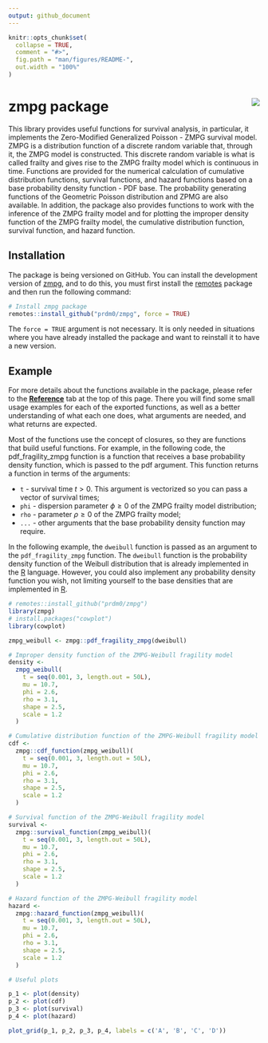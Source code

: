 ```yaml
---
output: github_document
---
```


<!-- README.md is generated from README.Rmd. Please edit that file -->

```r
knitr::opts_chunk$set(
  collapse = TRUE,
  comment = "#>",
  fig.path = "man/figures/README-",
  out.width = "100%"
)
```

# zmpg package <img src="logo.png" align="right" />

<!-- badges: start -->
<!-- badges: end -->

This library provides useful functions for survival analysis, in particular, it implements the Zero-Modified Generalized Poisson - ZMPG survival model. ZMPG is a distribution function of a discrete random variable that, through it, the ZMPG model is constructed. This discrete random variable is what is called frailty and gives rise to the ZMPG frailty model which is continuous in time. Functions are provided for the numerical calculation of cumulative distribution functions, survival functions, and hazard functions based on a base probability density function - PDF base. The probability generating functions of the Geometric Poisson distribution and ZPMG are also available. In addition, the package also provides functions to work with the inference of the ZMPG frailty model and for plotting the improper density function of the ZMPG frailty model, the cumulative distribution function, survival function, and hazard function.

## Installation

The package is being versioned on GitHub. You can install the development version of [zmpg](https://github.com/prdm0/zmpg), and to do this, you must first install the [remotes](https://cran.r-project.org/web/packages/remotes/index.html) package and then run the following command:

``` r
# Install zmpg package
remotes::install_github("prdm0/zmpg", force = TRUE)
```

The `force = TRUE` argument is not necessary. It is only needed in situations where you have already installed the package and want to reinstall it to have a new version.

## Example

For more details about the functions available in the package, please refer to the [**Reference**](reference/index.html) tab at the top of this page. There you will find some small usage examples for each of the exported functions, as well as a better understanding of what each one does, what arguments are needed, and what returns are expected.

Most of the functions use the concept of closures, so they are functions that build useful functions. For example, in the following code, the pdf_fragility_zmpg function is a function that receives a base probability density function, which is passed to the pdf argument. This function returns a function in terms of the arguments:

+ `t` - survival time $t > 0$. This argument is vectorized so you can pass a vector of survival times;
+ `phi` - dispersion parameter $\phi \geq 0$ of the ZMPG frailty model distribution;
+ `rho` - parameter $\rho \geq 0$ of the ZMPG frailty model;
+ `...` - other arguments that the base probability density function may require.

In the following example, the `dweibull` function is passed as an argument to the `pdf_fragility_zmpg` function. The `dweibull` function is the probability density function of the Weibull distribution that is already implemented in the [R](https://search.r-project.org/CRAN/refmans/ExtDist/html/Weibull.html) language. However, you could also implement any probability density function you wish, not limiting yourself to the base densities that are implemented in [R](https://www.r-project.org/).

```r
# remotes::install_github("prdm0/zmpg")
library(zmpg) 
# install.packages("cowplot")
library(cowplot)

zmpg_weibull <- zmpg::pdf_fragility_zmpg(dweibull)

# Improper density function of the ZMPG-Weibull fragility model
density <-
  zmpg_weibull(
    t = seq(0.001, 3, length.out = 50L),
    mu = 10.7,
    phi = 2.6,
    rho = 3.1,
    shape = 2.5,
    scale = 1.2
  )

# Cumulative distribution function of the ZMPG-Weibull fragility model
cdf <-
  zmpg::cdf_function(zmpg_weibull)(
    t = seq(0.001, 3, length.out = 50L),
    mu = 10.7,
    phi = 2.6,
    rho = 3.1,
    shape = 2.5,
    scale = 1.2
  )

# Survival function of the ZMPG-Weibull fragility model
survival <-
  zmpg::survival_function(zmpg_weibull)(
    t = seq(0.001, 3, length.out = 50L),
    mu = 10.7,
    phi = 2.6,
    rho = 3.1,
    shape = 2.5,
    scale = 1.2
  )

# Hazard function of the ZMPG-Weibull fragility model
hazard <-
  zmpg::hazard_function(zmpg_weibull)(
    t = seq(0.001, 3, length.out = 50L),
    mu = 10.7,
    phi = 2.6,
    rho = 3.1,
    shape = 2.5,
    scale = 1.2
  )

# Useful plots

p_1 <- plot(density)
p_2 <- plot(cdf)
p_3 <- plot(survival)
p_4 <- plot(hazard)

plot_grid(p_1, p_2, p_3, p_4, labels = c('A', 'B', 'C', 'D'))
```

